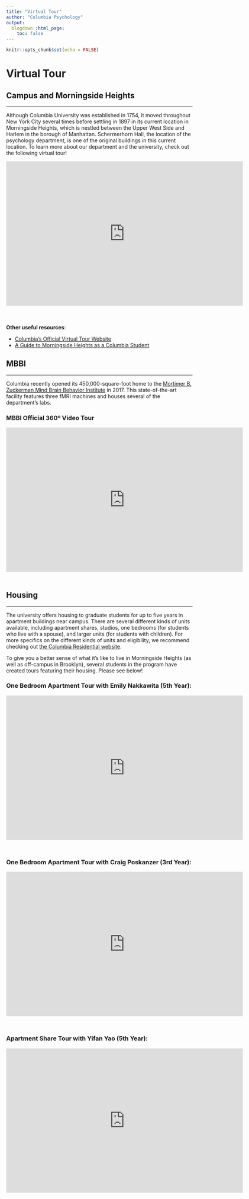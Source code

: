 ```yaml
---
title: "Virtual Tour"
author: "Columbia Psychology"
output:
  blogdown::html_page:
    toc: false
---
```


```r
knitr::opts_chunk$set(echo = FALSE)
```

# Virtual Tour

## Campus and Morningside Heights

---

Although Columbia University was established in 1754, it moved throughout New York City several times before settling in 1897 in its current location in Morningside Heights, which is nestled between the Upper West Side and Harlem in the borough of Manhattan. Schermerhorn Hall, the location of the psychology department, is one of the original buildings in this current location. To learn more about our department and the university, check out the following virtual tour!

<div class="video-container" style="margin-bottom:50px"><iframe width="640" height="390" src="https://www.youtube.com/embed/gMBROQDs6-w?modestbranding=1&showinfo=0&rel=0&theme=light&color=white" frameborder="0"></iframe></div>

**Other useful resources**:

- [Columbia's Official Virtual Tour Website](https://undergrad.admissions.columbia.edu/visit/virtual-tours){target="_blank"}
- [A Guide to Morningside Heights as a Columbia Student](https://www.columbiaspectator.com/spectrum/2020/04/22/a-guide-to-morningside-heights-as-a-columbia-student/){target="_blank"}

## MBBI

---

Columbia recently opened its 450,000-square-foot home to the [Mortimer B. Zuckerman Mind Brain Behavior Institute](https://zuckermaninstitute.columbia.edu/){target="_blank"} in 2017. This state-of-the-art facility features three fMRI machines and houses several of the department's labs.

### MBBI Official 360º Video Tour

<div class="video-container" style="margin-bottom:50px"><iframe width="640" height="390" src="https://www.youtube.com/embed/38TA2FycU2c?modestbranding=1&showinfo=0&rel=0&theme=light&color=white" frameborder="0"></iframe></div>

<!-- ### MBBI Lab Tour with Wenxuan Guo (3rd Year) -->

<!-- <div class="video-container" style="margin-bottom:50px"><iframe width="640" height="390" src="https://www.youtube.com/embed/Kn2XC6rD2Jo?modestbranding=1&showinfo=0&rel=0&theme=light&color=white" frameborder="0"></iframe></div> -->

## Housing

---

The university offers housing to graduate students for up to five years in apartment buildings near campus. There are several different kinds of units available, including apartment shares, studios, one bedrooms (for students who live with a spouse), and larger units (for students with children). For more specifics on the different kinds of units and eligibility, we recommend checking out [the Columbia Residential website](https://residential.columbia.edu/content/students/accommodations){target="_blank"}.

To give you a better sense of what it's like to live in Morningside Heights (as well as off-campus in Brooklyn), several students in the program have created tours featuring their housing. Please see below!

### One Bedroom Apartment Tour with Emily Nakkawita (5th Year):

<div class="video-container" style="margin-bottom:50px"><iframe width="640" height="390" src="https://www.youtube.com/embed/zdrlbkj6_7M?modestbranding=1&showinfo=0&rel=0&theme=light&color=white" frameborder="0"></iframe></div>

### One Bedroom Apartment Tour with Craig Poskanzer (3rd Year):

<div class="video-container" style="margin-bottom:50px"><iframe width="640" height="390" src="https://www.youtube.com/embed/525V4go64Bw?modestbranding=1&showinfo=0&rel=0&theme=light&color=white" frameborder="0"></iframe></div>

<!-- ### Studio Apartment Tour with Wenxuan Guo (3rd Year): -->

<!-- <div class="video-container" style="margin-bottom:50px"><iframe width="640" height="390" src="https://www.youtube.com/embed/6oUv0q-jmuM?modestbranding=1&showinfo=0&rel=0&theme=light&color=white" frameborder="0"></iframe></div> -->

### Apartment Share Tour with Yifan Yao (5th Year):

<div class="video-container" style="margin-bottom:50px"><iframe width="640" height="390" src="https://www.youtube.com/embed/HatelBoLPbI?modestbranding=1&showinfo=0&rel=0&theme=light&color=white" frameborder="0"></iframe></div>

<!-- ### One Bedroom (Off-Campus Housing) Apartment Tour with Andrea Fields (6th Year): -->

<!-- <div class="video-container" style="margin-bottom:50px"><iframe width="640" height="390" src="https://www.youtube.com/embed/6NwxwxJJWL4?modestbranding=1&showinfo=0&rel=0&theme=light&color=white" frameborder="0"></iframe></div> -->
